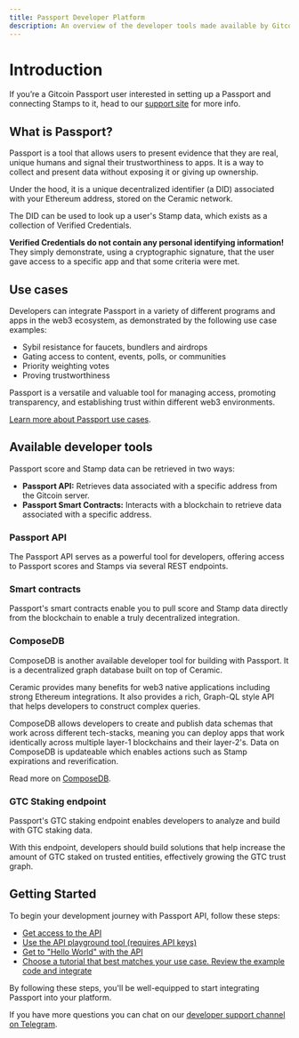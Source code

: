 ```yaml
---
title: Passport Developer Platform
description: An overview of the developer tools made available by Gitcoin Passport.
---
```



# Introduction

If you’re a Gitcoin Passport user interested in setting up a Passport and connecting Stamps to it, head to our [support site](https://support.gitcoin.co/gitcoin-knowledge-base/gitcoin-passport/what-is-gitcoin-passport) for more info.

## What is Passport?

Passport is a tool that allows users to present evidence that they are real, unique humans and signal their trustworthiness to apps. It is a way to collect and present data without exposing it or giving up ownership. 

Under the hood, it is a unique decentralized identifier (a DID) associated with your Ethereum address, stored on the Ceramic network. 

The DID can be used to look up a user's Stamp data, which exists as a collection of Verified Credentials.

**Verified Credentials do not contain any personal identifying information!** They simply demonstrate, using a cryptographic signature, that the user gave access to a specific app and that some criteria were met.

## Use cases

Developers can integrate Passport in a variety of different programs and apps in the web3 ecosystem, as demonstrated by the following use case examples:

- Sybil resistance for faucets, bundlers and airdrops
- Gating access to content, events, polls, or communities
- Priority weighting votes
- Proving trustworthiness

Passport is a versatile and valuable tool for managing access, promoting transparency, and establishing trust within different web3 environments. 

[Learn more about Passport use cases](../overview/use-cases).


## Available developer tools

Passport score and Stamp data can be retrieved in two ways:

* **Passport API:** Retrieves data associated with a specific address from the Gitcoin server. 
* **Passport Smart Contracts:** Interacts with a blockchain to retrieve data associated with a specific address. 

### Passport API

The Passport API serves as a powerful tool for developers, offering access to Passport scores and Stamps via several REST endpoints. 

<Cards>
  <Card title="Overview" href="/building-with-passport/passport-api/overview" />
  <Card title="Get access" href="/building-with-passport/passport-api/getting-access" />
  <Card title="Quick start" href="/building-with-passport/passport-api/quick-start-guide" />
  <Card title="Tutorials" href="/building-with-passport/passport-api/tutorials" />
  <Card title="API reference" href="/building-with-passport/passport-api/api-reference" />
</Cards>

### Smart contracts

Passport's smart contracts enable you to pull score and Stamp data directly from the blockchain to enable a truly decentralized integration. 

<Cards>
  <Card title="Overview" href="/building-with-passport/smart-contracts/overview" />
  <Card title="Tutorial" href="/building-with-passport/smart-contracts/integrating-onchain-stamp-data" />
  <Card title="Contract reference" href="/building-with-passport/passport-api/contract-reference" />
</Cards>

### ComposeDB

ComposeDB is another available developer tool for building with Passport. It is a decentralized graph database built on top of Ceramic.

Ceramic provides many benefits for web3 native applications including strong Ethereum integrations. It also provides a rich, Graph-QL style API that helps developers to construct complex queries. 

ComposeDB allows developers to create and publish data schemas that work across different tech-stacks, meaning you can deploy apps that work identically across multiple layer-1 blockchains and their layer-2's. 
Data on ComposeDB is updateable which enables actions such as Stamp expirations and reverification.

Read more on [ComposeDB](composedb.md).


### GTC Staking endpoint

Passport's GTC staking endpoint enables developers to analyze and build with GTC staking data.

With this endpoint, developers should build solutions that help increase the amount of GTC staked on trusted entities, effectively growing the GTC trust graph.

<Cards>
  <Card title="GTC staking endpoint" href="/building-with-passport/passport-api/api-reference#receive-gtc-staking-amounts" />
</Cards>

## Getting Started

To begin your development journey with Passport API, follow these steps:

- [Get access to the API](getting-access)
- [Use the API playground tool (requires API keys)](https://api.scorer.gitcoin.co/docs)
- [Get to "Hello World" with the API](quick-start-guide)
- [Choose a tutorial that best matches your use case. Review the example code and integrate](tutorials)

By following these steps, you'll be well-equipped to start integrating Passport into your platform.

If you have more questions you can chat on our [developer support channel on Telegram](https://t.me/+Mcp9RsRV7tVmYjZh).
